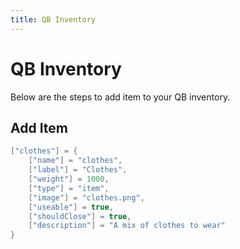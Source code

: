 ---
title: QB Inventory
---


# QB Inventory
Below are the steps to add item to your QB inventory.

## Add Item
```lua
["clothes"] = {
    ["name"] = "clothes",
    ["label"] = "Clothes",
    ["weight"] = 1000,
    ["type"] = "item",
    ["image"] = "clothes.png",
    ["useable"] = true,
    ["shouldClose"] = true,
    ["description"] = "A mix of clothes to wear"
}
```